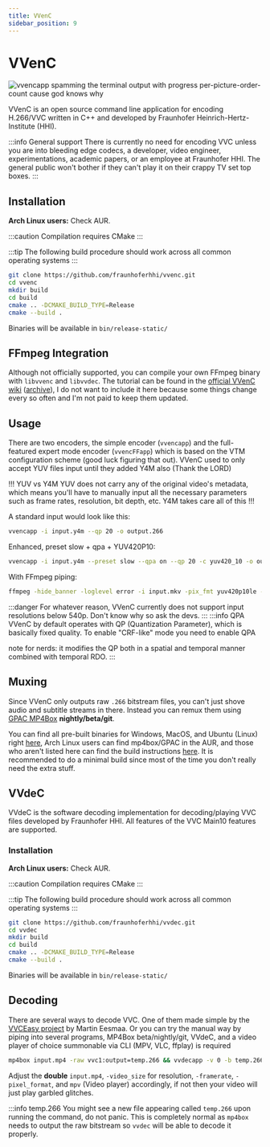 ```yaml
---
title: VVenC
sidebar_position: 9
---
```


# VVenC

<picture>
    <source srcset="https://raw.githubusercontent.com/av1-community-contributors/images/main/VVenC_Spam.avif?token=GHSAT0AAAAAACEZPDXI3OYO3Z4Q7LU3Z52EZHY7FMA" type="image/avif" />
    <img src="https://autumn.revolt.chat/attachments/wU4lo6SU-hRjZSVeqd9vCOeAskthYXmiWHaXUTjyTa/VVenC_Spam.webp"
alt="vvencapp spamming the terminal output with progress per-picture-order-count cause god knows why" width="XX" height="YY" loading="lazy" />
</picture> 

VVenC is an open source command line application for encoding H.266/VVC written in C++ and developed by Fraunhofer Heinrich-Hertz-Institute (HHI).

:::info General support
There is currently no need for encoding VVC unless you are into bleeding edge codecs, a developer, video engineer, experimentations, academic papers, or an employee at Fraunhofer HHI. The general public won't bother if they can't play it on their crappy TV set top boxes.
:::



## Installation

**Arch Linux users:** Check AUR.

:::caution
Compilation requires CMake
:::

:::tip
The following build procedure should work across all common operating systems
:::

```bash
git clone https://github.com/fraunhoferhhi/vvenc.git
cd vvenc
mkdir build
cd build
cmake .. -DCMAKE_BUILD_TYPE=Release
cmake --build .
```
Binaries will be available in ``bin/release-static/``



## FFmpeg Integration

Although not officially supported, you can compile your own FFmpeg binary with ``libvvenc`` and ``libvvdec``. The tutorial can be found in the [official VVenC wiki](https://github.com/fraunhoferhhi/vvenc/wiki/FFmpeg-Integration) ([archive](https://web.archive.org/web/20230509115800/https://github.com/fraunhoferhhi/vvenc/wiki/FFmpeg-Integration)), I do not want to include it here because some things change every so often and I'm not paid to keep them updated.



## Usage

There are two encoders, the simple encoder (``vvencapp``) and the full-featured expert mode encoder (``vvencFFapp``) which is based on the VTM configuration scheme (good luck figuring that out). VVenC used to only accept YUV files input until they added Y4M also (Thank the LORD)

!!! YUV vs Y4M
YUV does not carry any of the original video's metadata, which means you'll have to manually input all the necessary parameters such as frame rates, resolution, bit depth, etc. Y4M takes care all of this
!!!

A standard input would look like this:
```bash
vvencapp -i input.y4m --qp 20 -o output.266
```

Enhanced, preset slow + qpa + YUV420P10:
```bash
vvencapp -i input.y4m --preset slow --qpa on --qp 20 -c yuv420_10 -o output.266
```

With FFmpeg piping:
```bash
ffmpeg -hide_banner -loglevel error -i input.mkv -pix_fmt yuv420p10le -strict -1 -f yuv4mpegpipe - | vvencapp -i - --y4m --preset medium --qpa on --qp 20 -c yuv420_10 -o output.266
```


:::danger
For whatever reason, VVenC currently does not support input resolutions below 540p. Don't know why so ask the devs.
:::
:::info QPA
VVenC by default operates with QP (Quantization Parameter), which is basically fixed quality. To enable "CRF-like" mode you need to enable QPA

note for nerds: it modifies the QP both in a spatial and temporal manner combined with temporal RDO.
:::



## Muxing

Since VVenC only outputs raw ``.266`` bitstream files, you can't just shove audio and subtitle streams in there. Instead you can remux them using [GPAC MP4Box](https://github.com/gpac/gpac) **nightly/beta/git**. 

You can find all pre-built binaries for Windows, MacOS, and Ubuntu (Linux) right [here](https://gpac.wp.imt.fr/downloads/gpac-nightly-builds), Arch Linux users can find mp4box/GPAC in the AUR, and those who aren't listed here can find the build instructions [here](https://github.com/gpac/gpac/wiki/Build-Introduction). It is recommended to do a minimal build since most of the time you don't really need the extra stuff.



## VVdeC

VVdeC is the software decoding implementation for decoding/playing VVC files developed by Fraunhofer HHI. All features of the VVC Main10 features are supported.

### Installation

**Arch Linux users:** Check AUR.

:::caution
Compilation requires CMake
:::

:::tip
The following build procedure should work across all common operating systems
:::

```bash
git clone https://github.com/fraunhoferhhi/vvdec.git
cd vvdec
mkdir build
cd build
cmake .. -DCMAKE_BUILD_TYPE=Release
cmake --build .
```
Binaries will be available in ``bin/release-static/``



## Decoding

There are several ways to decode VVC. One of them made simple by the [VVCEasy project](https://github.com/MartinEesmaa/VVCEasy) by Martin Eesmaa. Or you can try the manual way by piping into several programs, MP4Box beta/nightly/git, VVdeC, and a video player of choice summonable via CLI (MPV, VLC, ffplay) is required
```bash
mp4box input.mp4 -raw vvc1:output=temp.266 && vvdecapp -v 0 -b temp.266 -o - | ffmpeg -video_size 1920x804 -framerate 24 -pixel_format yuv420p10le -f rawvideo -i - -i input.mp4 -c copy -map 0:v -map 1:a -f nut - | mpv -
```

Adjust the **double** ``input.mp4``, ``-video_size`` for resolution, ``-framerate``, ``-pixel_format``, and ``mpv`` (Video player) accordingly, if not then your video will just play garbled glitches.

:::info temp.266
You might see a new file appearing called ``temp.266`` upon running the command, do not panic. This is completely normal as ``mp4box`` needs to output the raw bitstream so ``vvdec`` will be able to decode it properly.
